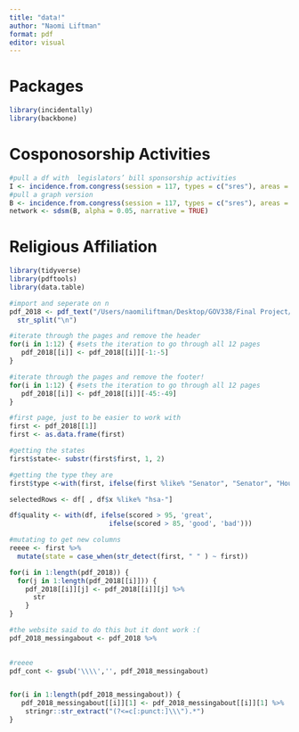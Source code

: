 ```yaml
---
title: "data!"
author: "Naomi Liftman"
format: pdf
editor: visual
---
```


# Packages

```r
library(incidentally)
library(backbone)
```

# Cosponosorship Activities

```r
#pull a df with  legislators’ bill sponsorship activities
I <- incidence.from.congress(session = 117, types = c("sres"), areas = c("All"), format = "data", narrative = TRUE)
#pull a graph version
B <- incidence.from.congress(session = 117, types = c("sres"), areas = c("All"), format = "igraph")
network <- sdsm(B, alpha = 0.05, narrative = TRUE)
```

# Religious Affiliation

```r
library(tidyverse)
library(pdftools)
library(data.table)
```

```r
#import and seperate on n
pdf_2018 <- pdf_text("/Users/naomiliftman/Desktop/GOV338/Final Project/2018congressreligion.pdf") %>% 
  str_split("\n")
```

```r
#iterate through the pages and remove the header
for(i in 1:12) { #sets the iteration to go through all 12 pages
   pdf_2018[[i]] <- pdf_2018[[i]][-1:-5]
}

#iterate through the pages and remove the footer!
for(i in 1:12) { #sets the iteration to go through all 12 pages
   pdf_2018[[i]] <- pdf_2018[[i]][-45:-49]
}
```

```r
#first page, just to be easier to work with 
first <- pdf_2018[[1]]
first <- as.data.frame(first)

#getting the states
first$state<- substr(first$first, 1, 2)

#getting the type they are
first$type <-with(first, ifelse(first %like% "Senator", "Senator", "House"))

selectedRows <- df[ , df$x %like% "hsa-"]

df$quality <- with(df, ifelse(scored > 95, 'great',
                         ifelse(scored > 85, 'good', 'bad')))

#mutating to get new columns
reeee <- first %>% 
  mutate(state = case_when(str_detect(first, " " ) ~ first))
```



```r
for(i in 1:length(pdf_2018)) {
  for(j in 1:length(pdf_2018[[i]])) {
    pdf_2018[[i]][j] <- pdf_2018[[i]][j] %>% 
      str
    }
}
```



```r
#the website said to do this but it dont work :(
pdf_2018_messingabout <- pdf_2018 %>% 
  
```

```r
#reeee
pdf_cont <- gsub('\\\\','', pdf_2018_messingabout)


for(i in 1:length(pdf_2018_messingabout)) {
   pdf_2018_messingabout[[i]][1] <- pdf_2018_messingabout[[i]][1] %>%
    stringr::str_extract("(?<=c[:punct:]\\\").*")
}

```

